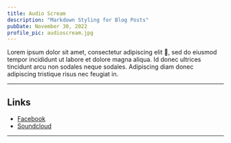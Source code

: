 ```yaml
---
title: Audio Scream
description: "Markdown Styling for Blog Posts"
pubDate: November 30, 2022
profile_pic: audioscream.jpg
---
```


<BlogImage src={Dog} alt="Beagle Dog by Jules D. on Unsplash" />

Lorem ipsum dolor sit amet, consectetur adipiscing elit 🤣, sed do eiusmod tempor incididunt ut labore et dolore magna aliqua. Id donec ultrices tincidunt arcu non sodales neque sodales. Adipiscing diam donec adipiscing tristique risus nec feugiat in.

---

## Links

- [Facebook](https://www.facebook.com/audioscream)
- [Soundcloud](https://soundcloud.com/audioscream)

---
